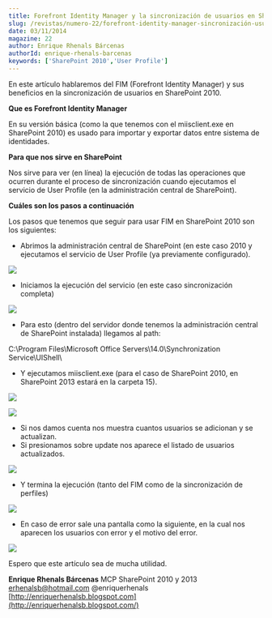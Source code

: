 ```yaml
---
title: Forefront Identity Manager y la sincronización de usuarios en SharePoint 2010
slug: /revistas/numero-22/forefront-identity-manager-sincronización-usuarios-sharepoint-2010
date: 03/11/2014
magazine: 22
author: Enrique Rhenals Bárcenas
authorId: enrique-rhenals-barcenas
keywords: ['SharePoint 2010','User Profile']
---
```






​En este artículo hablaremos del FIM (Forefront Identity Manager) y sus beneficios en la sincronización de usuarios en SharePoint 2010.

**Que es Forefront Identity Manager**

En su versión básica (como la que tenemos con el miisclient.exe en SharePoint 2010) es usado para importar y exportar datos entre sistema de identidades.

**Para que nos sirve en SharePoint**

Nos sirve para ver (en línea) la ejecución de todas las operaciones que ocurren durante el proceso de sincronización cuando ejecutamos el servicio de User Profile (en la administración central de SharePoint).

**Cuáles son los pasos a continuación**

Los pasos que tenemos que seguir para usar FIM en SharePoint 2010 son los siguientes:

- Abrimos la administración central de SharePoint (en este caso 2010 y ejecutamos el servicio de User Profile (ya previamente configurado).


![](../../../images/numero22/forefront-identity-manager-sincronizacion-usuarios-sharepoint-2010/image001.png)

- Iniciamos la ejecución del servicio (en este caso sincronización completa)


![](../../../images/numero22/forefront-identity-manager-sincronizacion-usuarios-sharepoint-2010/image002.png)

- Para esto (dentro del servidor donde tenemos la administración central de SharePoint instalada) llegamos al path:


C:\Program Files\Microsoft Office Servers\14.0\Synchronization Service\UIShell\

- Y ejecutamos miisclient.exe (para el caso de SharePoint 2010, en SharePoint 2013 estará en la carpeta 15).


![](../../../images/numero22/forefront-identity-manager-sincronizacion-usuarios-sharepoint-2010/image003.png)

![](../../../images/numero22/forefront-identity-manager-sincronizacion-usuarios-sharepoint-2010/image004.png)

- Si nos damos cuenta nos muestra cuantos usuarios se adicionan y se actualizan.
- Si presionamos sobre update nos aparece el listado de usuarios actualizados.


![](../../../images/numero22/forefront-identity-manager-sincronizacion-usuarios-sharepoint-2010/image005.png)

- Y termina la ejecución (tanto del FIM como de la sincronización de perfiles)


![](../../../images/numero22/forefront-identity-manager-sincronizacion-usuarios-sharepoint-2010/image006.png)

- En caso de error sale una pantalla como la siguiente, en la cual nos aparecen los usuarios con error y el motivo del error.


![](../../../images/numero22/forefront-identity-manager-sincronizacion-usuarios-sharepoint-2010/image007.png)

Espero que este artículo sea de mucha utilidad.


**Enrique Rhenals Bárcenas**
 MCP SharePoint 2010 y 2013
[erhenalsb@hotmail.com](mailto:erhenalsb@hotmail.com)
@enriquerhenals
 [http://enriquerhenalsb.blogspot.com](http://enriquerhenalsb.blogspot.com/)

